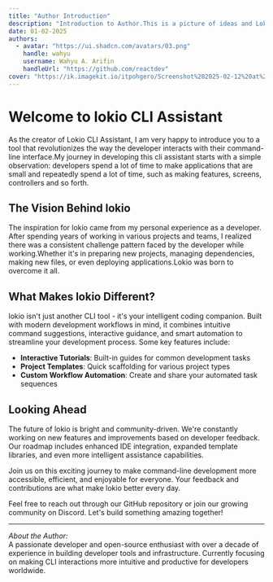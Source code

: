 ```yaml
---
title: "Author Introduction"
description: "Introduction to Author.This is a picture of ideas and Lokio's future things"
date: 01-02-2025
authors:
  - avatar: "https://ui.shadcn.com/avatars/03.png"
    handle: wahyu
    username: Wahyu A. Arifin
    handleUrl: "https://github.com/reactdev"
cover: "https://ik.imagekit.io/itpohgero/Screenshot%202025-02-12%20at%2007.54.24_MJELx-OH9.png?updatedAt=1739321701459"
---
```


# Welcome to lokio CLI Assistant

As the creator of Lokio CLI Assistant, I am very happy to introduce you to a tool that revolutionizes the way the developer interacts with their command-line interface.My journey in developing this cli assistant starts with a simple observation: developers spend a lot of time to make applications that are small and repeatedly spend a lot of time, such as making features, screens, controllers and so forth.

## The Vision Behind lokio

The inspiration for lokio came from my personal experience as a developer. After spending years of working in various projects and teams, I realized there was a consistent challenge pattern faced by the developer while working.Whether it's in preparing new projects, managing dependencies, making new files, or even deploying applications.Lokio was born to overcome it all.

## What Makes lokio Different?

lokio isn't just another CLI tool - it's your intelligent coding companion. Built with modern development workflows in mind, it combines intuitive command suggestions, interactive guidance, and smart automation to streamline your development process. Some key features include:

- **Interactive Tutorials**: Built-in guides for common development tasks
- **Project Templates**: Quick scaffolding for various project types
- **Custom Workflow Automation**: Create and share your automated task sequences

## Looking Ahead

The future of lokio is bright and community-driven. We're constantly working on new features and improvements based on developer feedback. Our roadmap includes enhanced IDE integration, expanded template libraries, and even more intelligent assistance capabilities.


Join us on this exciting journey to make command-line development more accessible, efficient, and enjoyable for everyone. Your feedback and contributions are what make lokio better every day.


Feel free to reach out through our GitHub repository or join our growing community on Discord. Let's build something amazing together!


---

*About the Author:*  
A passionate developer and open-source enthusiast with over a decade of experience in building developer tools and infrastructure. Currently focusing on making CLI interactions more intuitive and productive for developers worldwide.
